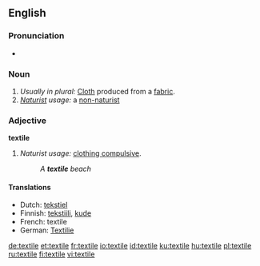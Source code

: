 {{wikipedia|dab=textile (disambiguation)|textile}}
==English==

===Pronunciation===
*{{audio|en-us-textile.ogg|Audio (US)}}


===Noun===
{{en-noun}}

# ''Usually in plural:'' [[Cloth]] produced from a [[fabric]].
# ''[[Naturist]] usage:'' a [[non-naturist]]

===Adjective===
'''textile'''

# ''Naturist usage:'' [[clothing compulsive]].
#:''A '''textile''' beach''

====Translations====
*Dutch: [[tekstiel]] {{n}} 
*Finnish: [[tekstiili]], [[kude]]
*French: textile
*German: [[Textilie]] {{f}}

[[de:textile]]
[[et:textile]]
[[fr:textile]]
[[io:textile]]
[[id:textile]]
[[ku:textile]]
[[hu:textile]]
[[pl:textile]]
[[ru:textile]]
[[fi:textile]]
[[vi:textile]]
